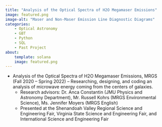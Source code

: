 ```yaml
---
title: "Analysis of the Optical Spectra of H2O Megamaser Emissions"
image: featured.png
image-alt: "Maser and Non-Maser Emission Line Diagnostic Diagrams"
categories:
    - Optical Astronomy
    - GBT
    - Python
    - SQL
    - Past Project
about: 
    template: solana
    image: featured.png
---
```

* Analysis of the Optical Spectra of H2O Megamaser Emissions, MRGS (Fall 2020 – Spring 2022) – Researching, designing, and coding an analysis of microwave energy coming from the centers of galaxies. 
    + Research advisors: Dr. Anca Constantin (JMU Physics and Astronomy Department), Mr. Russell Kohrs (MRGS Environmental Science), Ms. Jennifer Moyers (MRGS English)
    + Presented at the Shenandoah Valley Regional Science and Engineering Fair, Virginia State Science and Engineering Fair, and International Science and Engineering Fair

